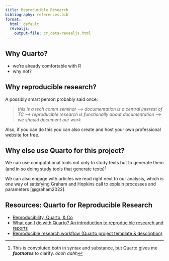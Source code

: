 ```yaml
---
title: Reproducible Research
bibliography: references.bib
format:
  html: default
  revealjs:
    output-file: cr_data-revealjs.html 
---
```


## Why Quarto?

* we're already comfortable with R
* why not?

## Why reproducible research?

A possibly smart person probably said once:

> *this is a tech comm seminar --> documentation is a central interest of TC --> reproducible research is functionally about documentation --> we should document our work*

Also, if you can do this you can also create and host your own professional website for free.  

## Why else use Quarto for this project?

We can use computational tools not only to study texts but to generate them (and in so doing study tools that generate texts)^[This is convoluted both in syntax and substance, but Quarto gives me ***footnotes*** to clarify. *oooh aahh*]

We can also engage with articles we read right next to our analysis, which is one way of satisfying Graham and Hopkins call to explain processes and parameters [@graham2022].





## Resources: Quarto for Reproducible Research

* [Reproducibility, Quarto, & Co](https://andreashandel.github.io/MADAcourse/Tools_Reproducibility.html)
* [What can I do with Quarto? An introduction to reproducible research and reports](https://nrennie.rbind.io/talks/2022-october-oxford-r-user-group/)
* [Reproducible research workflow (Quarto project template & description)](https://github.com/AaronGullickson/research-template#a-reproducible-research-workflow)

